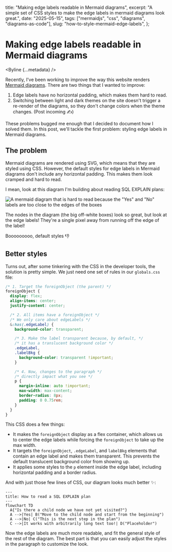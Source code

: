   title: "Making edge labels readable in Mermaid diagrams",
  excerpt:
    "A simple set of CSS styles to make the edge labels in mermaid diagrams look great.",
  date: "2025-05-15",
  tags: ["mermaidjs", "css", "diagrams", "diagrams-as-code"],
  slug: "how-to-style-mermaid-edge-labels",
};


# Making edge labels readable in Mermaid diagrams

<Byline {...metadata} />

Recently, I've been working to improve the way this website renders [Mermaid diagrams](https://mermaid.js.org/). There are two things that I wanted to improve:

1. Edge labels have no horizontal padding, which makes them hard to read.
2. Switching between light and dark themes on the site doesn't trigger a re-render of the diagrams, so they don't change colors when the theme changes. (Post incoming ✍️)

These problems bugged me enough that I decided to document how I solved them. In this post, we'll tackle the first problem: styling edge labels in Mermaid diagrams.

## The problem

Mermaid diagrams are rendered using SVG, which means that they are styled using CSS. However, the default styles for edge labels in Mermaid diagrams don't include any horizontal padding. This makes them look cramped and hard to read.

I mean, look at this diagram I'm building about reading SQL EXPLAIN plans:

![A mermaid diagram that is hard to read because the "Yes" and "No" labels are too close to the edges of the boxes](/bad-edge-label-style.png)

The nodes in the diagram (the big off-white boxes) look so great, but look at the edge labels! They're a single pixel away from running off the edge of the label!

Booooooooo, default styles 👎

## Better styles

Turns out, after some tinkering with the CSS in the developer tools, the solution is pretty simple. We just need one set of rules in our `globals.css` file:

```css
/* 1. Target the foreignObject (the parent) */
foreignObject {
  display: flex;
  align-items: center;
  justify-content: center;

  /* 2. All items have a foreignObject */
  /* We only care about edgeLabels */
  &:has(.edgeLabel) {
    background-color: transparent;

    /* 3. Make the label transparent because, by default, */
    /* it has a translucent background color */
    .edgeLabel,
    .labelBkg {
      background-color: transparent !important;
    }

    /* 4. Now, changes to the paragraph */
    /* directly impact what you see */
    p {
      margin-inline: auto !important;
      max-width: max-content;
      border-radius: 8px;
      padding: 0 0.75rem;
    }
  }
}
```

This CSS does a few things:

- It makes the `foreignObject` display as a flex container, which allows us to center the edge labels while forcing the `foreignObject` to take up the max width.
- It targets the `foreignObject`, `.edgeLabel`, and `labelBkg` elements that contain an edge label and makes them transparent. This prevents the default translucent background color from showing up.
- It applies some styles to the `p` element inside the edge label, including horizontal padding and a border radius.

And with just those few lines of CSS, our diagram looks much better ✨:

```mermaid
---
title: How to read a SQL EXPLAIN plan
---
flowchart TD
  A{"Is there a child node we have not yet visited?"}
  A -->|Yes| B("Move to the child node and start from the beginning")
  A -->|No| C("This is the next step in the plan")
  C -->|It works with arbitrarily long text too!| D("Placeholder")
```

Now the edge labels are much more readable, and fit the general style of the rest of the diagram. The best part is that you can easily adjust the styles in the paragraph to customize the look.
